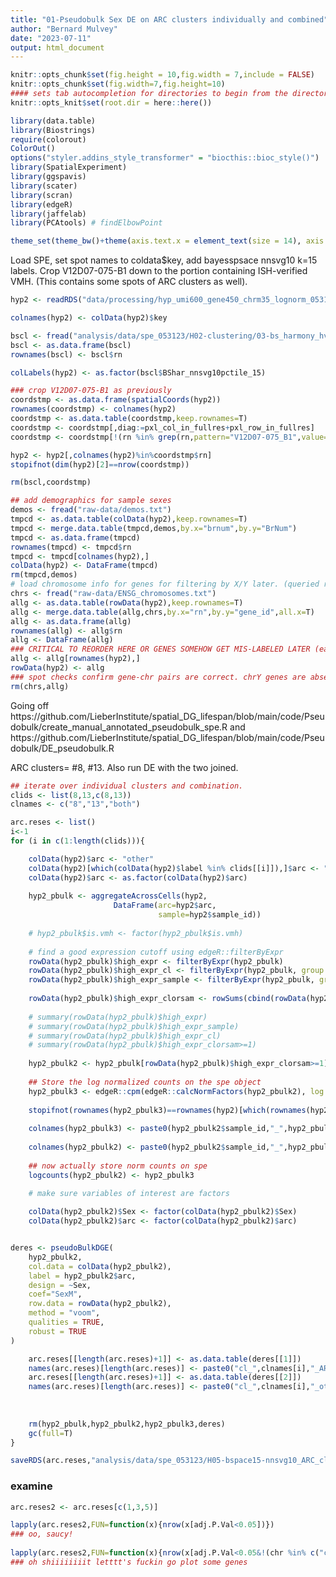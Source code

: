 ```yaml
---
title: "01-Pseudobulk Sex DE on ARC clusters individually and combined"
author: "Bernard Mulvey"
date: "2023-07-11"
output: html_document
---
```


```r
knitr::opts_chunk$set(fig.height = 10,fig.width = 7,include = FALSE)
knitr::opts_chunk$set(fig.width=7,fig.height=10)
#### sets tab autocompletion for directories to begin from the directory containing the .Rproj session, instead of the script's directory if different
knitr::opts_knit$set(root.dir = here::here())

library(data.table)
library(Biostrings)
require(colorout)
ColorOut()
options("styler.addins_style_transformer" = "biocthis::bioc_style()")
library(SpatialExperiment)
library(ggspavis)
library(scater)
library(scran)
library(edgeR)
library(jaffelab)
library(PCAtools) # findElbowPoint

theme_set(theme_bw()+theme(axis.text.x = element_text(size = 14), axis.title.x = element_text(size = 16), axis.text.y = element_text(size = 14), axis.title.y = element_text(size =16), plot.title = element_text(size = 20,hjust=0.5), strip.text = element_text(size=18), legend.text = element_text(size=10), legend.title = element_text(size=11,hjust=0.5)))
```

Load SPE, set spot names to coldata$key, add bayesspsace nnsvg10 k=15 labels. Crop V12D07-075-B1 down to the portion containing ISH-verified VMH. (This contains some spots of ARC clusters as well).
```r
hyp2 <- readRDS("data/processing/hyp_umi600_gene450_chrm35_lognorm_053123.RDS")

colnames(hyp2) <- colData(hyp2)$key

bscl <- fread("analysis/data/spe_053123/H02-clustering/03-bs_harmony_hvg1020_nnsvg1020_9-15-20-31_out/BSpace_Harmony_nnsvg10pctile_15.txt")
bscl <- as.data.frame(bscl)
rownames(bscl) <- bscl$rn

colLabels(hyp2) <- as.factor(bscl$BShar_nnsvg10pctile_15)

### crop V12D07-075-B1 as previously
coordstmp <- as.data.frame(spatialCoords(hyp2))
rownames(coordstmp) <- colnames(hyp2)
coordstmp <- as.data.table(coordstmp,keep.rownames=T)
coordstmp <- coordstmp[,diag:=pxl_col_in_fullres+pxl_row_in_fullres]
coordstmp <- coordstmp[!(rn %in% grep(rn,pattern="V12D07-075_B1",value=T)&diag>30000)]

hyp2 <- hyp2[,colnames(hyp2)%in%coordstmp$rn]
stopifnot(dim(hyp2)[2]==nrow(coordstmp))

rm(bscl,coordstmp)

## add demographics for sample sexes
demos <- fread("raw-data/demos.txt")
tmpcd <- as.data.table(colData(hyp2),keep.rownames=T)
tmpcd <- merge.data.table(tmpcd,demos,by.x="brnum",by.y="BrNum")
tmpcd <- as.data.frame(tmpcd)
rownames(tmpcd) <- tmpcd$rn
tmpcd <- tmpcd[colnames(hyp2),]
colData(hyp2) <- DataFrame(tmpcd) 
rm(tmpcd,demos)
# load chromosome info for genes for filtering by X/Y later. (queried rownames of hyp2 in biomart human genes v 109 for this.)
chrs <- fread("raw-data/ENSG_chromosomes.txt")
allg <- as.data.table(rowData(hyp2),keep.rownames=T)
allg <- merge.data.table(allg,chrs,by.x="rn",by.y="gene_id",all.x=T)
allg <- as.data.frame(allg)
rownames(allg) <- allg$rn
allg <- DataFrame(allg)
### CRITICAL TO REORDER HERE OR GENES SOMEHOW GET MIS-LABELED LATER (easy test for this is examining DDX3Y expression spotplot in hyp2 now vs after)
allg <- allg[rownames(hyp2),]
rowData(hyp2) <- allg
### spot checks confirm gene-chr pairs are correct. chrY genes are absent in female samples up to this point.
rm(chrs,allg)
```

Going off https://github.com/LieberInstitute/spatial_DG_lifespan/blob/main/code/Pseudobulk/create_manual_annotated_pseudobulk_spe.R and https://github.com/LieberInstitute/spatial_DG_lifespan/blob/main/code/Pseudobulk/DE_pseudobulk.R

ARC clusters= #8, #13. Also run DE with the two joined.
```r
## iterate over individual clusters and combination.
clids <- list(8,13,c(8,13))
clnames <- c("8","13","both")

arc.reses <- list()
i<-1
for (i in c(1:length(clids))){

    colData(hyp2)$arc <- "other"
    colData(hyp2)[which(colData(hyp2)$label %in% clids[[i]]),]$arc <- "ARC"
    colData(hyp2)$arc <- as.factor(colData(hyp2)$arc)
    
    hyp2_pbulk <- aggregateAcrossCells(hyp2,
                       DataFrame(arc=hyp2$arc,
                                 sample=hyp2$sample_id))
    
    # hyp2_pbulk$is.vmh <- factor(hyp2_pbulk$is.vmh)
    
    # find a good expression cutoff using edgeR::filterByExpr
    rowData(hyp2_pbulk)$high_expr <- filterByExpr(hyp2_pbulk)
    rowData(hyp2_pbulk)$high_expr_cl <- filterByExpr(hyp2_pbulk, group = hyp2_pbulk$arc)
    rowData(hyp2_pbulk)$high_expr_sample <- filterByExpr(hyp2_pbulk, group = hyp2_pbulk$sample)
    
    rowData(hyp2_pbulk)$high_expr_clorsam <- rowSums(cbind(rowData(hyp2_pbulk)$high_expr_sample,rowData(hyp2_pbulk)$high_expr_cl))
    
    # summary(rowData(hyp2_pbulk)$high_expr)
    # summary(rowData(hyp2_pbulk)$high_expr_sample)
    # summary(rowData(hyp2_pbulk)$high_expr_cl)
    # summary(rowData(hyp2_pbulk)$high_expr_clorsam>=1)
    
    hyp2_pbulk2 <- hyp2_pbulk[rowData(hyp2_pbulk)$high_expr_clorsam>=1]
    
    ## Store the log normalized counts on the spe object
    hyp2_pbulk3 <- edgeR::cpm(edgeR::calcNormFactors(hyp2_pbulk2), log = TRUE, prior.count = 0.1)
    
    stopifnot(rownames(hyp2_pbulk3)==rownames(hyp2)[which(rownames(hyp2) %in% rownames(hyp2_pbulk3))])
    
    colnames(hyp2_pbulk3) <- paste0(hyp2_pbulk2$sample_id,"_",hyp2_pbulk2$arc)
    
    colnames(hyp2_pbulk2) <- paste0(hyp2_pbulk2$sample_id,"_",hyp2_pbulk2$arc)
    
    ## now actually store norm counts on spe
    logcounts(hyp2_pbulk2) <- hyp2_pbulk3
    
    # make sure variables of interest are factors

    colData(hyp2_pbulk2)$Sex <- factor(colData(hyp2_pbulk2)$Sex)
    colData(hyp2_pbulk2)$arc <- factor(colData(hyp2_pbulk2)$arc)


deres <- pseudoBulkDGE(
    hyp2_pbulk2,
    col.data = colData(hyp2_pbulk2),
    label = hyp2_pbulk2$arc,
    design = ~Sex,
    coef="SexM",
    row.data = rowData(hyp2_pbulk2),
    method = "voom",
    qualities = TRUE,
    robust = TRUE
)

    arc.reses[[length(arc.reses)+1]] <- as.data.table(deres[[1]])
    names(arc.reses)[length(arc.reses)] <- paste0("cl_",clnames[i],"_ARC")
    arc.reses[[length(arc.reses)+1]] <- as.data.table(deres[[2]])
    names(arc.reses)[length(arc.reses)] <- paste0("cl_",clnames[i],"_other")
    
    
    
    rm(hyp2_pbulk,hyp2_pbulk2,hyp2_pbulk3,deres)
    gc(full=T)
}

saveRDS(arc.reses,"analysis/data/spe_053123/H05-bspace15-nnsvg10_ARC_clusters/ARC_pseudobulk_sexDE_noSpRep-adjs_V12D07075B1-cropped.RDS")
```



### examine
```r
arc.reses2 <- arc.reses[c(1,3,5)]

lapply(arc.reses2,FUN=function(x){nrow(x[adj.P.Val<0.05])})
### oo, saucy!
    
lapply(arc.reses2,FUN=function(x){nrow(x[adj.P.Val<0.05&!(chr %in% c("chrX","chrY"))])})
### oh shiiiiiiiit letttt's fuckin go plot some genes
```

